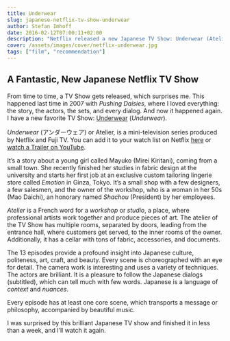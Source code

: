 ```yaml
---
title: Underwear
slug: japanese-netflix-tv-show-underwear
author: Stefan Imhoff
date: 2016-02-12T07:00:11+02:00
description: "Netflix released a new Japanese TV Show: Underwear (Atelier). I recommend this brilliant work about a young girl starting in an exclusive custom tailoring lingerie store in Tokyo."
cover: /assets/images/cover/netflix-underwear.jpg
tags: ["film", "recommendation"]
---
```


## A Fantastic, New Japanese Netflix TV Show

From time to time, a TV Show gets released, which surprises me. This happened last time in 2007 with _Pushing Daisies_, where I loved everything: the story, the actors, the sets, and every dialog. And now it happened again. I have a new favorite TV Show: [Underwear](http://www.imdb.com/title/tt4790548/) (_Underwear_).

<cite>Underwear</cite> (<span lang="ja">アンダーウェア</span>) or Atelier, is a mini-television series
produced by Netflix and Fuji TV. You can add it to your watch list on Netflix [here](https://www.netflix.com/title/80067618)
or [watch a Trailer on YouTube](https://youtu.be/CSnj2J6aVmI).

It’s a story about a young girl called Mayuko (Mirei Kiritani), coming from a small town. She recently finished her studies in fabric design at the university and starts her first job at an exclusive custom tailoring lingerie store called <cite>Emotion</cite> in Ginza, Tokyo. It’s a small shop with a few designers, a few salesmen, and the owner of the workshop, who is a woman in her 50s (Mao Daichi), an honorary named _Shachou_ (President) by her employees.

_Atelier_ is a French word for a _workshop_ or _studio_, a place, where professional artists work together and produce pieces of art. The atelier of the TV Show has multiple rooms, separated by doors, leading from the entrance hall, where customers get served, to the inner rooms of the owner. Additionally, it has a cellar with tons of fabric, accessories, and documents.

The 13 episodes provide a profound insight into Japanese culture, politeness, art, craft, and beauty. Every scene is choreographed with an eye for detail. The camera work is interesting and uses a variety of techniques. The actors are brilliant. It is a pleasure to follow the Japanese dialogs (subtitled), which can tell much with few words. Japanese is a language of _context_ and _nuances_.

Every episode has at least one core scene, which transports a message or philosophy, accompanied by beautiful music.

I was surprised by this brilliant Japanese TV show and finished it in less than a week, and I’ll watch it again.
